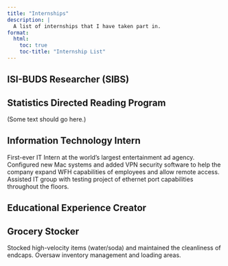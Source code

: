 ```yaml
---
title: "Internships"
description: |
  A list of internships that I have taken part in.
format:
  html:
    toc: true
    toc-title: "Internship List"
---
```


## ISI-BUDS Researcher (SIBS)

## Statistics Directed Reading Program

(Some text should go here.)

## Information Technology Intern

First-ever IT Intern at the world's largest entertainment ad agency. Configured new Mac systems and added VPN security software to help the company expand WFH capabilities of employees and allow remote access. Assisted IT group with testing project of ethernet port capabilities throughout the floors.

## Educational Experience Creator

## Grocery Stocker

Stocked high-velocity items (water/soda) and maintained the cleanliness of endcaps. Oversaw inventory management and loading areas.
